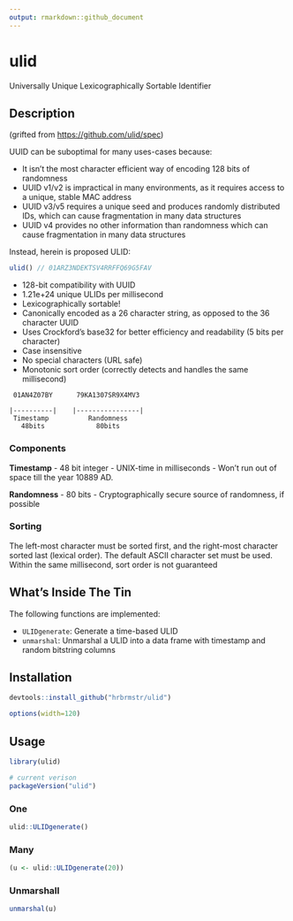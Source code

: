 ```yaml
---
output: rmarkdown::github_document
---
```


# ulid

Universally Unique Lexicographically Sortable Identifier

## Description

(grifted from <https://github.com/ulid/spec>)

UUID can be suboptimal for many uses-cases because:

- It isn't the most character efficient way of encoding 128 bits of randomness
- UUID v1/v2 is impractical in many environments, as it requires access to a unique, stable MAC address
- UUID v3/v5 requires a unique seed and produces randomly distributed IDs, which can cause fragmentation in many data structures
- UUID v4 provides no other information than randomness which can cause fragmentation in many data structures

Instead, herein is proposed ULID:

```javascript
ulid() // 01ARZ3NDEKTSV4RRFFQ69G5FAV
```

- 128-bit compatibility with UUID
- 1.21e+24 unique ULIDs per millisecond
- Lexicographically sortable!
- Canonically encoded as a 26 character string, as opposed to the 36 character UUID
- Uses Crockford's base32 for better efficiency and readability (5 bits per character)
- Case insensitive
- No special characters (URL safe)
- Monotonic sort order (correctly detects and handles the same millisecond)

```
 01AN4Z07BY      79KA1307SR9X4MV3

|----------|    |----------------|
 Timestamp          Randomness
   48bits             80bits
```

### Components

**Timestamp**
- 48 bit integer
- UNIX-time in milliseconds
- Won't run out of space till the year 10889 AD.

**Randomness**
- 80 bits
- Cryptographically secure source of randomness, if possible

### Sorting

The left-most character must be sorted first, and the right-most character sorted last (lexical order). The default ASCII character set must be used. Within the same millisecond, sort order is not guaranteed

## What's Inside The Tin

The following functions are implemented:

- `ULIDgenerate`:  Generate a time-based ULID
- `unmarshal`:	Unmarshal a ULID into a data frame with timestamp and random bitstring columns

## Installation

```r
devtools::install_github("hrbrmstr/ulid")
```

```r
options(width=120)
```

## Usage

```r
library(ulid)

# current verison
packageVersion("ulid")

```

### One

```r
ulid::ULIDgenerate()
```

### Many

```r
(u <- ulid::ULIDgenerate(20))
```

### Unmarshall

```r
unmarshal(u)
```